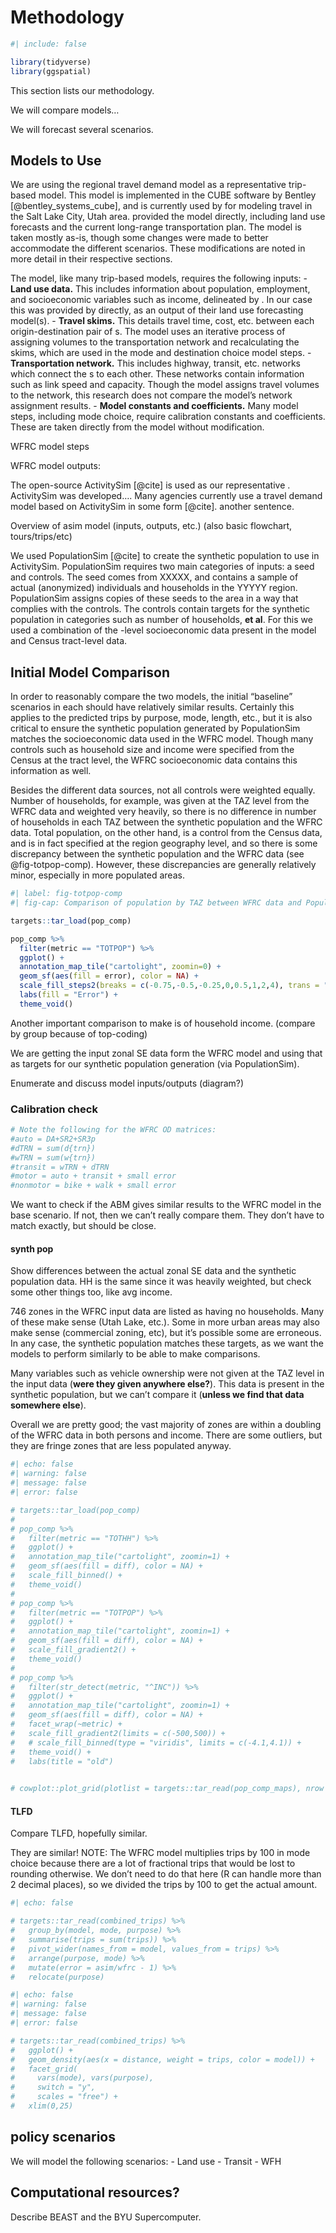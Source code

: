 # Methodology {#sec-methods}

```r
#| include: false

library(tidyverse)
library(ggspatial)
```

This section lists our methodology.

We will compare models...

We will forecast several scenarios.

## Models to Use

We are using the \acr{WFRC} regional travel demand model as a representative trip-based model.
This model is implemented in the CUBE software by Bentley [@bentley_systems_cube], and is currently used by \acr{WFRC} for modeling travel in the Salt Lake City, Utah area.
\acr{WFRC} provided the model directly, including land use forecasts and the current long-range transportation plan.
The model is taken mostly as-is, though some changes were made to better accommodate the different scenarios.
These modifications are noted in more detail in their respective sections.

The \acr{WFRC} model, like many trip-based models, requires the following inputs:
- **Land use data.** This includes information about population, employment, and socioeconomic variables such as income, delineated by \acr{TAZ}.
In our case this was provided by \acr{WFRC} directly, as an output of their land use forecasting model(s).
- **Travel skims.** This details travel time, cost, etc. between each origin-destination pair of \acr{TAZ}s.
The \acr{WFRC} model uses an iterative process of assigning volumes to the transportation network and recalculating the skims, which are used in the mode and destination choice model steps.
- **Transportation network.** This includes highway, transit, etc. networks which connect the \acr{TAZ}s to each other.
These networks contain information such as link speed and capacity.
Though the \acr{WFRC} model assigns travel volumes to the network, this research does not compare the model's network assignment results.
- **Model constants and coefficients.** Many model steps, including mode choice, require calibration constants and coefficients.
These are taken directly from the \acr{WFRC} model without modification.

WFRC model steps

WFRC model outputs:

The open-source ActivitySim [@cite] is used as our representative \acr{ABM}.
ActivitySim was developed....
Many agencies currently use a travel demand model based on ActivitySim in some form [@cite].
another sentence.

Overview of asim model (inputs, outputs, etc.) (also basic flowchart, tours/trips/etc)

We used PopulationSim [@cite] to create the synthetic population to use in ActivitySim.
PopulationSim requires two main categories of inputs: a seed and controls.
The seed comes from XXXXX, and contains a sample of actual (anonymized) individuals and households in the YYYYY region.
PopulationSim assigns copies of these seeds to the area in a way that complies with the controls.
The controls contain targets for the synthetic population in categories such as number of households, **et al**.
For this we used a combination of the \acr{TAZ}-level socioeconomic data present in the \acr{WFRC} model and Census tract-level data.

## Initial Model Comparison

In order to reasonably compare the two models, the initial "baseline" scenarios in each should have relatively similar results.
Certainly this applies to the predicted trips by purpose, mode, length, etc., but it is also critical to ensure the synthetic population generated by PopulationSim matches the socioeconomic data used in the WFRC model.
Though many controls such as household size and income were specified from the Census at the tract level, the WFRC socioeconomic data contains this information as well.

Besides the different data sources, not all controls were weighted equally.
Number of households, for example, was given at the TAZ level from the WFRC data and weighted very heavily, so there is no difference in number of households in each TAZ between the synthetic population and the WFRC data.
Total population, on the other hand, is a control from the Census data, and is in fact specified at the region geography level, and so there is some discrepancy between the synthetic population and the WFRC data (see @fig-totpop-comp).
However, these discrepancies are generally relatively minor, especially in more populated areas.

```r
#| label: fig-totpop-comp
#| fig-cap: Comparison of population by TAZ between WFRC data and PopulationSim synthetic population.

targets::tar_load(pop_comp)

pop_comp %>%
  filter(metric == "TOTPOP") %>%
  ggplot() +
  annotation_map_tile("cartolight", zoomin=0) +
  geom_sf(aes(fill = error), color = NA) +
  scale_fill_steps2(breaks = c(-0.75,-0.5,-0.25,0,0.5,1,2,4), trans = "pseudo_log") +
  labs(fill = "Error") +
  theme_void()
```


Another important comparison to make is of household income. (compare by group because of top-coding)

We are getting the input zonal SE data form the WFRC model and using that as targets for our synthetic population generation (via PopulationSim).

Enumerate and discuss model inputs/outputs (diagram?)

### Calibration check

```r
# Note the following for the WFRC OD matrices:
#auto = DA+SR2+SR3p
#dTRN = sum(d{trn})
#wTRN = sum(w{trn})
#transit = wTRN + dTRN
#motor = auto + transit + small error
#nonmotor = bike + walk + small error
```

We want to check if the ABM gives similar results to the WFRC model in the base scenario.
If not, then we can't really compare them.
They don't have to match exactly, but should be close.

#### synth pop

Show differences between the actual zonal SE data and the synthetic population data.
HH is the same since it was heavily weighted, but check some other things too, like avg income.

746 zones in the WFRC input data are listed as having no households.
Many of these make sense (Utah Lake, etc.).
Some in more urban areas may also make sense (commercial zoning, etc), but it's possible some are erroneous.
In any case, the synthetic population matches these targets, as we want the models to perform similarly to be able to make comparisons.

Many variables such as vehicle ownership were not given at the TAZ level in the input data (**were they given anywhere else?**).
This data is present in the synthetic population, but we can't compare it (**unless we find that data somewhere else**).

Overall we are pretty good; the vast majority of zones are within a doubling of the WFRC data in both persons and income.
There are some outliers, but they are fringe zones that are less populated anyway.

```r
#| echo: false
#| warning: false
#| message: false
#| error: false

# targets::tar_load(pop_comp)
# 
# pop_comp %>% 
#   filter(metric == "TOTHH") %>% 
#   ggplot() +
#   annotation_map_tile("cartolight", zoomin=1) +
#   geom_sf(aes(fill = diff), color = NA) +
#   scale_fill_binned() +
#   theme_void()
# 
# pop_comp %>% 
#   filter(metric == "TOTPOP") %>% 
#   ggplot() +
#   annotation_map_tile("cartolight", zoomin=1) +
#   geom_sf(aes(fill = diff), color = NA) +
#   scale_fill_gradient2() +
#   theme_void()
# 
# pop_comp %>% 
#   filter(str_detect(metric, "^INC")) %>% 
#   ggplot() +
#   annotation_map_tile("cartolight", zoomin=1) +
#   geom_sf(aes(fill = diff), color = NA) +
#   facet_wrap(~metric) +
#   scale_fill_gradient2(limits = c(-500,500)) +
#   # scale_fill_binned(type = "viridis", limits = c(-4.1,4.1)) +
#   theme_void() +
#   labs(title = "old")
  

# cowplot::plot_grid(plotlist = targets::tar_read(pop_comp_maps), nrow = 3)
```


#### TLFD

Compare TLFD, hopefully similar.

They are similar!
NOTE: The WFRC model multiplies trips by 100 in mode choice because there are a lot of fractional trips that would be lost to rounding otherwise.
We don't need to do that here (R can handle more than 2 decimal places), so we divided the trips by 100 to get the actual amount.

```r
#| echo: false

# targets::tar_read(combined_trips) %>%
#   group_by(model, mode, purpose) %>%
#   summarise(trips = sum(trips)) %>%
#   pivot_wider(names_from = model, values_from = trips) %>%
#   arrange(purpose, mode) %>%
#   mutate(error = asim/wfrc - 1) %>%
#   relocate(purpose)
```

```r
#| echo: false
#| warning: false
#| message: false
#| error: false

# targets::tar_read(combined_trips) %>% 
#   ggplot() +
#   geom_density(aes(x = distance, weight = trips, color = model)) +
#   facet_grid(
#     vars(mode), vars(purpose),
#     switch = "y",
#     scales = "free") +
#   xlim(0,25)
```



## policy scenarios

We will model the following scenarios:
- Land use
- Transit
- WFH

## Computational resources?

Describe BEAST and the BYU Supercomputer.
